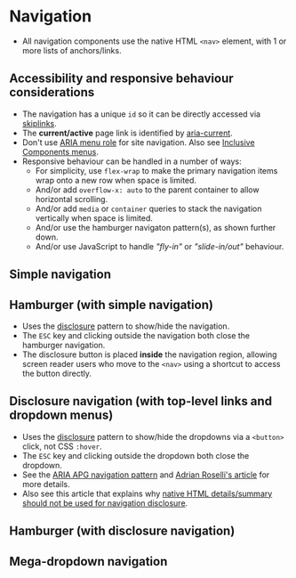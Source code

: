 
<Meta of={Navigation} />

# Navigation
- All navigation components use the native HTML `<nav>` element, with 1 or more lists of anchors/links.

## Accessibility and responsive behaviour considerations
- The navigation has a unique `id` so it can be directly accessed via [skiplinks](/story/components-skiplinks--skiplinks).
- The **current/active** page link is identified by [aria-current](https://developer.mozilla.org/en-US/docs/Web/Accessibility/ARIA/Attributes/aria-current).
- Don't use [ARIA menu role](https://adrianroselli.com/2017/10/dont-use-aria-menu-roles-for-site-nav.html) for site navigation. Also see [Inclusive Components menus](https://inclusive-components.design/menus-menu-buttons/).
- Responsive behaviour can be handled in a number of ways:
    - For simplicity, use `flex-wrap` to make the primary navigation items wrap onto a new row when space is limited.
    - And/or add `overflow-x: auto` to the parent container to allow horizontal scrolling.
    - And/or add `media` or `container` queries to stack the navigation vertically when space is limited.
    - And/or use the hamburger navigaton pattern(s), as shown further down.
    - And/or use JavaScript to handle *"fly-in"* or *"slide-in/out"* behaviour.

## Simple navigation
<Canvas of={Navigation.Navigation} />

## Hamburger (with simple navigation)
- Uses the [disclosure](/story/components-disclosure--disclosure) pattern to show/hide the navigation.
- The `ESC` key and clicking outside the navigation both close the hamburger navigation.
- The disclosure button is placed **inside** the navigation region, allowing screen reader users who move to the `<nav>` using a shortcut to access the button directly.

<Canvas of={Navigation.HamburgerNavigation} />

## Disclosure navigation (with top-level links and dropdown menus)
- Uses the [disclosure](/story/components-disclosure--disclosure) pattern to show/hide the dropdowns via a `<button>` click, not CSS `:hover`.
- The `ESC` key and clicking outside the dropdown both close the dropdown.
- See the [ARIA APG navigation pattern](https://www.w3.org/WAI/ARIA/apg/patterns/disclosure/examples/disclosure-navigation-hybrid/) and [Adrian Roselli's article](https://adrianroselli.com/2019/06/link-disclosure-widget-navigation.html) for more details.
- Also see this article that explains why [native HTML details/summary should not be used for navigation disclosure](https://melsumner.github.io/details-as-a-menu).

<Canvas of={Navigation.DisclosureNavigation} />

## Hamburger (with disclosure navigation)

<Canvas of={Navigation.HamburgerDisclosureNavigation} />

## Mega-dropdown navigation
<Canvas of={Navigation.MegaDropdown} />
